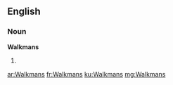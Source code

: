 ==English==

===Noun===
'''Walkmans'''

# {{plural of|Walkman}}

[[ar:Walkmans]]
[[fr:Walkmans]]
[[ku:Walkmans]]
[[mg:Walkmans]]